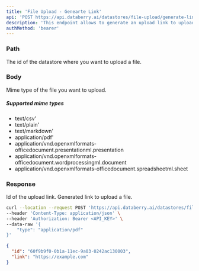```yaml
---
title: 'File Upload - Genearte Link'
api: 'POST https://api.databerry.ai/datastores/file-upload/generate-link/{datastoreId}'
description: 'This endpoint allows to generate an upload link to upload a file to a datastore.'
authMethod: 'bearer'
---
```


### Path

<ParamField path="datastoreId" type="string" required>
  The id of the datastore where you want to upload a file.
</ParamField>

### Body

<ParamField body="type" type="string" required>
  Mime type of the file you want to upload.
</ParamField>

##### Supported mime types

- text/csv'
- text/plain'
- text/markdown'
- application/pdf'
- application/vnd.openxmlformats-officedocument.presentationml.presentation
- application/vnd.openxmlformats-officedocument.wordprocessingml.document
- application/vnd.openxmlformats-officedocument.spreadsheetml.sheet

### Response

<ResponseField name="id" type="string">
  Id of the upload link.
</ResponseField>
<ResponseField name="link" type="string">
  Generated link to upload a file.
</ResponseField>

<RequestExample>

```bash Example Request
curl --location --request POST 'https://api.databerry.ai/datastores/file-upload/generate-link/<datastoreId>' \
--header 'Content-Type: application/json' \
--header 'Authorization: Bearer <API_KEY>' \
--data-raw '{
    "type": "application/pdf"
}'
```

</RequestExample>

<ResponseExample>

```json Response
{
  "id": "60f9b9f0-0b1a-11ec-9a03-0242ac130003",
  "link": "https://example.com"
}
```

</ResponseExample>

